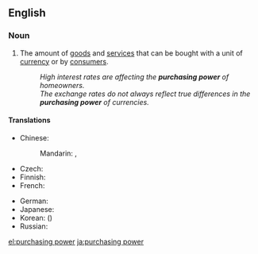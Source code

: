 ==English==
{{wikipedia}}

===Noun===
{{en-noun|-}}

# {{economics}} The amount of [[goods]] and [[service]]s that can be bought with a unit of [[currency]] or by [[consumer|consumers]].
#: ''High interest rates are affecting the '''purchasing power''' of homeowners.''
#: ''The exchange rates do not always reflect true differences in the '''purchasing power''' of currencies.''

====Translations====
{{trans-top|amount of goods and services that can be purchased with a unit of currency}}
* Chinese:
*: Mandarin: {{t|cmn|購買力|sc=Hani}}, {{t|cmn|购买力|tr=gòumǎilì|sc=Hani}}
* Czech: {{t-|cs|kupní síla|f}}
* Finnish: {{t-|fi|ostovoima}}
* French: {{t|fr|pouvoir d'achat|m}}
{{trans-mid}}
* German: {{t+|de|Kaufkraft|f}}
* Japanese: {{t|ja|購買力|tr=こうばいりょく, kōbai-ryoku}}
* Korean: {{t|ko|구매력|tr=gumae-ryeok}} ({{t|ko|購買力}})
* Russian: {{t|ru|покупательная способность|f|tr=pokupátel'naya sposóbnost'}}
{{trans-bottom}}

[[el:purchasing power]]
[[ja:purchasing power]]